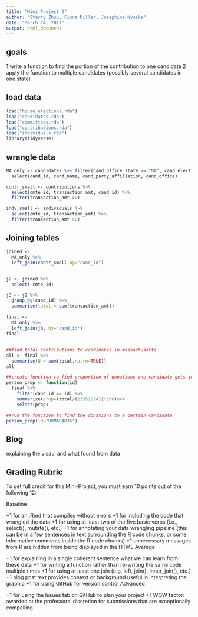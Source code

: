 ```yaml
---
title: "Mini-Project 2"
author: "Starry Zhou, Fiona Miller, Josephine Nyoike"
date: "March 24, 2017"
output: html_document
---
```


## goals
1 write a function to find the portion of the contribution to one candidate
2 apply the function to multiple candidates (possibly several candidates in one state)

## load data
```r
load("house_elections.rda")
load("candidates.rda")
load("committees.rda")
load("contributions.rda")
load("individuals.rda")
library(tidyverse)
```

## wrangle data
```r

MA_only <- candidates %>% filter(cand_office_state == "MA", cand_election_yr== "2012") %>%
  select(cand_id, cand_name, cand_party_affiliation, cand_office)

contr_small <- contributions %>%
  select(cmte_id, transaction_amt, cand_id) %>%
  filter(transaction_amt >0)

indv_small <- individuals %>%
  select(cmte_id, transaction_amt) %>%
  filter(transaction_amt >0)
```


## Joining tables
```r
joined <- 
  MA_only %>%
  left_join(contr_small,by="cand_id")
```

## 
```r
j2 <- joined %>%
  select(-cmte_id)

j3 <- j2 %>%
  group_by(cand_id) %>%
  summarise(total = sum(transaction_amt))
  
final <- 
  MA_only %>%
  left_join(j3, by="cand_id")
final
```

## 
```r
##find total contributions to candidates in massachusetts
all <- final %>%
  summarise(N = sum(total,na.rm=TRUE))
all
```

```R
##create function to find proportion of donations one candidate gets in contrast to the other candidates in the state
person_prop <- function(id) 
  final %>%
    filter(cand_id == id) %>%
    summarize(prop=(total/(23351994))*100)%>%
    select(prop)
```
```r
##run the function to find the donations to a certain candidate
person_prop(id="H0MA04036")
```
## Blog

explaining the visaul and what found from data

## Grading Rubric

To get full credit for this Mini-Project, you must earn 10 points out of the following 12:

Baseline

+1 for an .Rmd that compiles without errors
+1 for including the code that wrangled the data
+1 for using at least two of the five basic verbs (i.e., select(), mutate(), etc.)
+1 for annotating your data wrangling pipeline (this can be in a few sentences in text surrounding the R code chunks, or some informative comments inside the R code chunks)
+1 unnecessary messages from R are hidden from being displayed in the HTML
Average

+1 for explaining in a single coherent sentence what we can learn from these data
+1 for writing a function rather than re-writing the same code multiple times
+1 for using at least one join (e.g. left_join(), inner_join(), etc.)
+1 blog post text provides context or background useful in interpreting the graphic
+1 for using GitHub for version control
Advanced

+1 for using the Issues tab on GitHub to plan your project
+1 WOW factor: awarded at the professors’ discretion for submissions that are exceptionally compelling
